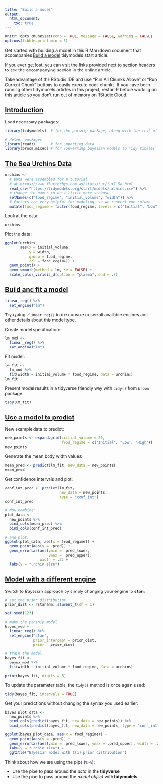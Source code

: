 ```yaml
---
title: "Build a model"
output: 
  html_document:
    toc: true
---
```


```r
knitr::opts_chunk$set(echo = TRUE, message = FALSE, warning = FALSE)
options(tibble.print_min = 5)
```

Get started with building a model in this R Markdown document that accompanies [Build a model](https://www.tidymodels.org/start/models/) tidymodels start article.

If you ever get lost, you can visit the links provided next to section headers to see the accompanying section in the online article.

Take advantage of the RStudio IDE and use "Run All Chunks Above" or "Run Current Chunk" buttons to easily execute code chunks. If you have been running other tidymodels articles in this project, restart R before working on this article so you don't run out of memory on RStudio Cloud.

## [Introduction](https://www.tidymodels.org/start/models/#intro)

Load necessary packages:

```r
library(tidymodels)  # for the parsnip package, along with the rest of tidymodels

# Helper packages
library(readr)       # for importing data
library(broom.mixed) # for converting bayesian models to tidy tibbles
```


## [The Sea Urchins Data](https://www.tidymodels.org/start/models/#data)


```r
urchins <-
  # Data were assembled for a tutorial 
  # at https://www.flutterbys.com.au/stats/tut/tut7.5a.html
  read_csv("https://tidymodels.org/start/models/urchins.csv") %>% 
  # Change the names to be a little more verbose
  setNames(c("food_regime", "initial_volume", "width")) %>% 
  # Factors are very helpful for modeling, so we convert one column
  mutate(food_regime = factor(food_regime, levels = c("Initial", "Low", "High")))
```

Look at the data:

```r
urchins
```

Plot the data: 

```r
ggplot(urchins,
       aes(x = initial_volume, 
           y = width, 
           group = food_regime, 
           col = food_regime)) + 
  geom_point() + 
  geom_smooth(method = lm, se = FALSE) +
  scale_color_viridis_d(option = "plasma", end = .7)
```

## [Build and fit a model](https://www.tidymodels.org/start/models/#build-model)

```r
linear_reg() %>% 
  set_engine("lm")

```

Try typing `?linear_reg()` in the console to see all available engines and other details about this model type.

Create model specification:

```r
lm_mod <- 
  linear_reg() %>% 
  set_engine("lm")
```

Fit model:

```r
lm_fit <- 
  lm_mod %>% 
  fit(width ~ initial_volume * food_regime, data = urchins)
lm_fit
```

Present model results in a tidyverse friendly way with `tidy()` from `broom` package.

```r
tidy(lm_fit)
```

## [Use a model to predict](https://www.tidymodels.org/start/models/#predict-model)

New example data to predict:

```r
new_points <- expand.grid(initial_volume = 20, 
                          food_regime = c("Initial", "Low", "High"))
new_points
```

Generate the mean body width values: 

```r
mean_pred <- predict(lm_fit, new_data = new_points)
mean_pred
```

Get confidence intervals and plot:

```r
conf_int_pred <- predict(lm_fit, 
                         new_data = new_points, 
                         type = "conf_int")
conf_int_pred

# Now combine: 
plot_data <- 
  new_points %>% 
  bind_cols(mean_pred) %>% 
  bind_cols(conf_int_pred)

# and plot:
ggplot(plot_data, aes(x = food_regime)) + 
  geom_point(aes(y = .pred)) + 
  geom_errorbar(aes(ymin = .pred_lower, 
                    ymax = .pred_upper),
                width = .2) + 
  labs(y = "urchin size")
```

## [Model with a different engine](https://www.tidymodels.org/start/models/#new-engine)

Switch to Bayesian approach by simply changing your engine to **stan**: 

```r
# set the prior distribution
prior_dist <- rstanarm::student_t(df = 1)

set.seed(123)

# make the parsnip model
bayes_mod <-   
  linear_reg() %>% 
  set_engine("stan", 
             prior_intercept = prior_dist, 
             prior = prior_dist) 

# train the model
bayes_fit <- 
  bayes_mod %>% 
  fit(width ~ initial_volume * food_regime, data = urchins)

print(bayes_fit, digits = 5)
```

To update the parameter table, the `tidy()` method is once again used: 

```r
tidy(bayes_fit, intervals = TRUE)
```

Get your predictions without changing the syntax you used earlier:

```r
bayes_plot_data <- 
  new_points %>% 
  bind_cols(predict(bayes_fit, new_data = new_points)) %>% 
  bind_cols(predict(bayes_fit, new_data = new_points, type = "conf_int"))

ggplot(bayes_plot_data, aes(x = food_regime)) + 
  geom_point(aes(y = .pred)) + 
  geom_errorbar(aes(ymin = .pred_lower, ymax = .pred_upper), width = .2) + 
  labs(y = "urchin size") + 
  ggtitle("Bayesian model with t(1) prior distribution")
```


Think about how we are using the pipe (`%>%`):

+ Use the pipe to pass around the _data_ in the **tidyverse**   
+ Use the pipe to pass around the _model object_ with **tidymodels**
